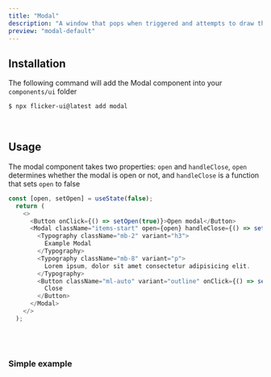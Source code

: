 ```yaml
---
title: "Modal"
description: "A window that pops when triggered and attempts to draw the user's attention"
preview: "modal-default"
---
```



## Installation

The following command will add the Modal component into your `components/ui` folder

```bash
$ npx flicker-ui@latest add modal
```

<br />

## Usage

The modal component takes two properties: `open` and `handleClose`, `open`
determines whether the modal is open or not, and `handleClose` is a function that 
sets `open` to false
```js /onClick={() => setOpen(true)}/ /open={open}/ /handleClose={() => setOpen(false)}/ /onClick={() => setOpen(false)}/
const [open, setOpen] = useState(false);
  return (
    <>
      <Button onClick={() => setOpen(true)}>Open modal</Button>
      <Modal className="items-start" open={open} handleClose={() => setOpen(false)}>
        <Typography className="mb-2" variant="h3">
          Example Modal
        </Typography>
        <Typography className="mb-8" variant="p">
          Lorem ipsum, dolor sit amet consectetur adipisicing elit.
        </Typography>
        <Button className="ml-auto" variant="outline" onClick={() => setOpen(false)}>
          Close
        </Button>
      </Modal>
    </>
  );
```

<br/>
<br/>

### Simple example
<PreviewBox component="modal-default" textSmall/>